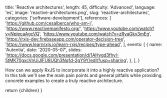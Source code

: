 
  title: 'Reactive architectures',
  length: 45,
  difficulty: 'Advanced',
  language: 'es',
  image: 'reactive-architectures.png',
  slug: 'reactive-architectures',
  categories: ['software-development'],
  references: [
    'https://github.com/cesalberca/who-am-i',
    'https://www.reactivemanifesto.org/',
    'https://www.youtube.com/watch?v=NpjecaAgcVQ',
    'https://www.youtube.com/watch?v=zRyaGkv3mEg',
    'https://rxjs-dev.firebaseapp.com/operator-decision-tree',
    'https://www.learnrxjs.io/learn-rxjs/recipes/type-ahead',
  ],
  events: [
    {
      name: 'Autentia',
      date: '2020-05-07',
      slides: 'https://docs.google.com/presentation/d/1AHygd3fhyI-5tMK70gxcVnUiJlFU8UQh3Nq1d-2gY9Y/edit?usp=sharing',
    },
  ],
}

How can we apply RxJS to incorporate it into a highly reactive application? In this talk we'll see the main pain points and general pitfalls while providing concrete examples to create a truly reactive architecture.

  return <MdxLayout slug="reactive-architectures">{children}</MdxLayout>
}
